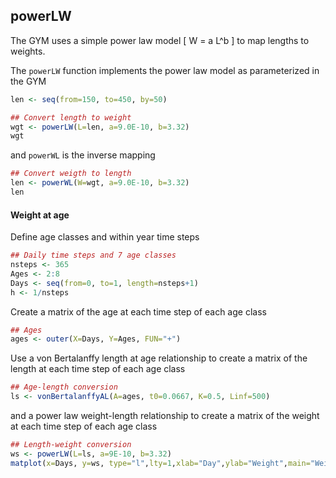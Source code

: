 ## powerLW

The GYM uses a simple power law model
\[
W = a L^b
\]
to map lengths to weights.

The `powerLW` function implements the power law model as parameterized
in the GYM
```r
len <- seq(from=150, to=450, by=50)

## Convert length to weight
wgt <- powerLW(L=len, a=9.0E-10, b=3.32)
wgt
```

and `powerWL` is the inverse mapping
```r
## Convert weigth to length
len <- powerWL(W=wgt, a=9.0E-10, b=3.32)
len
```

#### Weight at age

Define age classes and within year time steps
```r
## Daily time steps and 7 age classes
nsteps <- 365
Ages <- 2:8
Days <- seq(from=0, to=1, length=nsteps+1)
h <- 1/nsteps
```

Create a matrix of the age at each time step of each age class
```r
## Ages
ages <- outer(X=Days, Y=Ages, FUN="+")
```

Use a von Bertalanffy length at age relationship to create a matrix of
the length at each time step of each age class
```r
## Age-length conversion
ls <- vonBertalanffyAL(A=ages, t0=0.0667, K=0.5, Linf=500)
```

and a power law weight-length relationship to create a matrix of the
weight at each time step of each age class
```r
## Length-weight conversion
ws <- powerLW(L=ls, a=9E-10, b=3.32)
matplot(x=Days, y=ws, type="l",lty=1,xlab="Day",ylab="Weight",main="Weight at Age")
```
